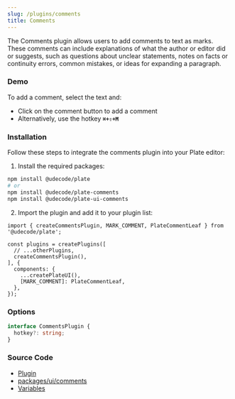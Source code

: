 ```yaml
---
slug: /plugins/comments
title: Comments
---
```


The Comments plugin allows users to add comments to text as marks.
These comments can include explanations of what the author or editor did or suggests,
such as questions about unclear statements,
notes on facts or continuity errors, common mistakes, or ideas for expanding a paragraph.

### Demo

To add a comment, select the text and:

- Click on the comment button to add a comment
- Alternatively, use the hotkey **`⌘+⇧+M`**



<CommentsSandpack />

### Installation

Follow these steps to integrate the comments plugin into your Plate editor:

1. Install the required packages:


```bash npm2yarn
npm install @udecode/plate
# or
npm install @udecode/plate-comments
npm install @udecode/plate-ui-comments
```

2. Import the plugin and add it to your plugin list:

```tsx
import { createCommentsPlugin, MARK_COMMENT, PlateCommentLeaf } from '@udecode/plate';

const plugins = createPlugins([
  // ...otherPlugins,
  createCommentsPlugin(),
], {
  components: {
    ...createPlateUI(),
    [MARK_COMMENT]: PlateCommentLeaf,
  },
});
```

### Options

```ts
interface CommentsPlugin {
  hotkey?: string;
}
```

### Source Code

- [Plugin](https://github.com/udecode/plate/blob/main/packages/comments/src/createCommentsPlugin.ts)
- [packages/ui/comments](https://github.com/udecode/plate/tree/main/packages/ui/comments/src)
- [Variables](https://github.com/udecode/plate/blob/main/apps/www/src)
